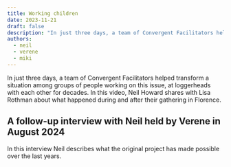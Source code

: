 ```yaml
---
title: Working children
date: 2023-11-21
draft: false
description: "In just three days, a team of Convergent Facilitators helped transform a situation among groups of people working on this issue, at loggerheads with each other for decades.  In this video, Neil Howard shares with Lisa Rothman about what happened during and after their gathering in Florence."
authors:
  - neil 
  - verene 
  - miki
---
```




In just three days, a team of Convergent Facilitators helped transform a situation among groups of people working on this issue, at loggerheads with each other for decades.  In this video, Neil Howard shares with Lisa Rothman about what happened during and after their gathering in Florence.



<LiteYouTubeEmbed
             id='j876eXgsyxU'
              params="autoplay=1&autohide=1&showinfo=0&rel=0"
              title='CF Process on Child Labor with Neil Howard and Lisa Rothman'
              poster="maxresdefault"
              webp
            />

## A follow-up interview with Neil held by Verene in August 2024

In this interview Neil describes what the original project has made possible over the last years.

<LiteYouTubeEmbed
             id='M2otTIl-B0E'
              params="autoplay=1&autohide=1&showinfo=0&rel=0"
              title='Interview with Neil Howard on long-term outcomes from CF project in Florence'
              poster="maxresdefault"
              webp
            />
